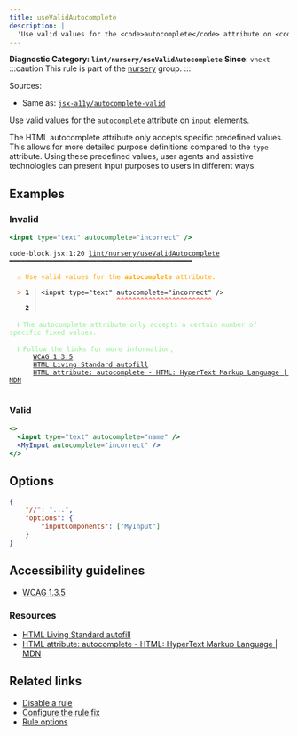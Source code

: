 ```yaml
---
title: useValidAutocomplete
description: |
  'Use valid values for the <code>autocomplete</code> attribute on <code>input</code> elements.'
---
```


**Diagnostic Category: `lint/nursery/useValidAutocomplete`**
<Tabs>
<TabItem label="JavaScript (and super languages)" icon="seti:javascript">
**Since**: `vnext`
:::caution
This rule is part of the [nursery](/linter/rules/#nursery) group.
:::

Sources: 
- Same as: <a href="https://github.com/jsx-eslint/eslint-plugin-jsx-a11y/blob/main/docs/rules/autocomplete-valid.md" target="_blank"><code>jsx-a11y/autocomplete-valid</code></a>

Use valid values for the `autocomplete` attribute on `input` elements.

The HTML autocomplete attribute only accepts specific predefined values.
This allows for more detailed purpose definitions compared to the `type` attribute.
Using these predefined values, user agents and assistive technologies can present input purposes to users in different ways.

## Examples

### Invalid

```jsx
<input type="text" autocomplete="incorrect" />
```

<pre class="language-text"><code class="language-text">code-block.jsx:1:20 <a href="https://biomejs.dev/linter/rules/use-valid-autocomplete">lint/nursery/useValidAutocomplete</a> ━━━━━━━━━━━━━━━━━━━━━━━━━━━━━━━━━━━━━━━━━━━━━━<br /><br /><strong><span style="color: Orange;">  </span></strong><strong><span style="color: Orange;">⚠</span></strong> <span style="color: Orange;">Use valid values for the </span><span style="color: Orange;"><strong>autocomplete</strong></span><span style="color: Orange;"> attribute.</span><br />  <br /><strong><span style="color: Tomato;">  </span></strong><strong><span style="color: Tomato;">&gt;</span></strong> <strong>1 │ </strong>&lt;input type=&quot;text&quot; autocomplete=&quot;incorrect&quot; /&gt;<br />   <strong>   │ </strong>                   <strong><span style="color: Tomato;">^</span></strong><strong><span style="color: Tomato;">^</span></strong><strong><span style="color: Tomato;">^</span></strong><strong><span style="color: Tomato;">^</span></strong><strong><span style="color: Tomato;">^</span></strong><strong><span style="color: Tomato;">^</span></strong><strong><span style="color: Tomato;">^</span></strong><strong><span style="color: Tomato;">^</span></strong><strong><span style="color: Tomato;">^</span></strong><strong><span style="color: Tomato;">^</span></strong><strong><span style="color: Tomato;">^</span></strong><strong><span style="color: Tomato;">^</span></strong><strong><span style="color: Tomato;">^</span></strong><strong><span style="color: Tomato;">^</span></strong><strong><span style="color: Tomato;">^</span></strong><strong><span style="color: Tomato;">^</span></strong><strong><span style="color: Tomato;">^</span></strong><strong><span style="color: Tomato;">^</span></strong><strong><span style="color: Tomato;">^</span></strong><strong><span style="color: Tomato;">^</span></strong><strong><span style="color: Tomato;">^</span></strong><strong><span style="color: Tomato;">^</span></strong><strong><span style="color: Tomato;">^</span></strong><strong><span style="color: Tomato;">^</span></strong><br />    <strong>2 │ </strong><br />  <br /><strong><span style="color: lightgreen;">  </span></strong><strong><span style="color: lightgreen;">ℹ</span></strong> <span style="color: lightgreen;">The autocomplete attribute only accepts a certain number of specific fixed values.</span><br />  <br /><strong><span style="color: lightgreen;">  </span></strong><strong><span style="color: lightgreen;">ℹ</span></strong> <span style="color: lightgreen;">Follow the links for more information,<br /></span><span style="color: lightgreen;">  </span><span style="color: lightgreen;">  </span><span style="color: lightgreen;">  </span><span style="color: lightgreen;"><a href="https://www.w3.org/WAI/WCAG21/Understanding/identify-input-purpose">WCAG 1.3.5</a></span><span style="color: lightgreen;"><br /></span><span style="color: lightgreen;">  </span><span style="color: lightgreen;">  </span><span style="color: lightgreen;">  </span><span style="color: lightgreen;"><a href="https://html.spec.whatwg.org/multipage/form-control-infrastructure.html#autofill">HTML Living Standard autofill</a></span><span style="color: lightgreen;"><br /></span><span style="color: lightgreen;">  </span><span style="color: lightgreen;">  </span><span style="color: lightgreen;">  </span><span style="color: lightgreen;"><a href="https://developer.mozilla.org/en-US/docs/Web/HTML/Attributes/autocomplete">HTML attribute: autocomplete - HTML: HyperText Markup Language | MDN</a></span><br />  <br /></code></pre>

### Valid

```jsx
<>
  <input type="text" autocomplete="name" />
  <MyInput autocomplete="incorrect" />
</>
```

## Options

```json
{
    "//": "...",
    "options": {
        "inputComponents": ["MyInput"]
    }
}
```

## Accessibility guidelines

- [WCAG 1.3.5](https://www.w3.org/WAI/WCAG21/Understanding/identify-input-purpose)

### Resources

- [HTML Living Standard autofill](https://html.spec.whatwg.org/multipage/form-control-infrastructure.html#autofill)
- [HTML attribute: autocomplete - HTML: HyperText Markup Language | MDN](https://developer.mozilla.org/en-US/docs/Web/HTML/Attributes/autocomplete)

## Related links

- [Disable a rule](/linter/#disable-a-lint-rule)
- [Configure the rule fix](/linter#configure-the-rule-fix)
- [Rule options](/linter/#rule-options)

</TabItem>
</Tabs>

